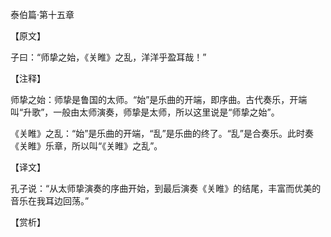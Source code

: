 

泰伯篇·第十五章

【原文】

子曰：“师挚之始，《关睢》之乱，洋洋乎盈耳哉！”

【注释】

师挚之始：师挚是鲁国的太师。“始”是乐曲的开端，即序曲。古代奏乐，开端叫“升歌”，一般由太师演奏，师挚是太师，所以这里说是“师挚之始”。

《关睢》之乱：“始”是乐曲的开端，“乱”是乐曲的终了。“乱”是合奏乐。此时奏《关睢》乐章，所以叫“《关睢》之乱”。

【译文】

孔子说：“从太师挚演奏的序曲开始，到最后演奏《关睢》的结尾，丰富而优美的音乐在我耳边回荡。”

【赏析】

